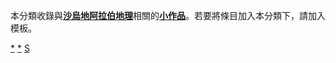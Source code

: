 {{WPSS-cat}}
{{hiddencat}}
本分類收錄與'''[[沙烏地阿拉伯地理|沙烏地阿拉伯地理]]'''相關的'''[[Wikipedia:小作品|小作品]]'''。若要將條目加入本分類下，請加入'''{{tl|SaudiArabia-geo-stub}}'''模板。

[[Category:沙烏地阿拉伯地理|*]]
[[Category:沙地阿拉伯小作品|*]]
[[Category:亚洲地理小作品|S]]